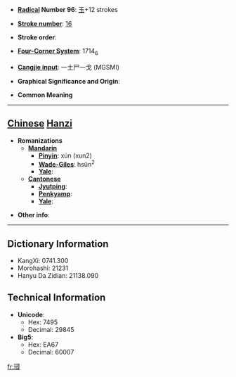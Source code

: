* '''[[Wiktionary:Chinese radical index| Radical]] Number 96''': [[Wiktionary:Chinese radical index 玉|玉]]+12 strokes

* '''[[Wiktionary:Chinese total strokes index|Stroke number]]''': [[Wiktionary:Chinese total strokes index 16|16]]

* '''Stroke order''': 

* '''[[Wiktionary:Chinese four corner index|Four-Corner System]]''': 1714<sub>6</sub>

* '''[[Wiktionary:Chinese Cangjie index|Cangjie input]]''': 一土尸一戈 (MGSMI)

* '''Graphical Significance and Origin''': 

* '''Common Meaning'''

----

== [[Chinese]] [[Hanzi]] ==

* '''Romanizations'''
** '''[[Mandarin]]'''
*** '''[[Pinyin]]''': xún (xun2)
*** '''[[Wade-Giles]]''': hsün<sup>2</sup>
*** '''[[Yale]]''': 
** '''[[Cantonese]]'''
*** '''[[Jyutping]]''':
*** '''[[Penkyamp]]''': 
*** '''[[Yale]]''': 

* '''Other info''': 

----

== Dictionary Information ==

* KangXi: 0741.300
* Morohashi: 21231
* Hanyu Da Zidian: 21138.090

== Technical Information ==

* '''Unicode''':
** Hex: 7495
** Decimal: 29845
* '''Big5''':
** Hex: EA67
** Decimal: 60007

[[fr:璕]]